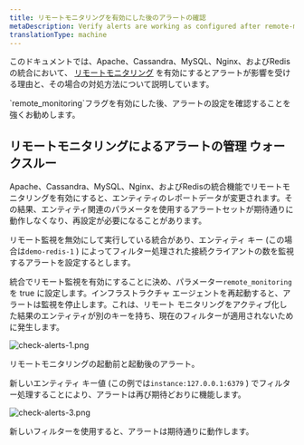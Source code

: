 ```yaml
---
title: リモートモニタリングを有効にした後のアラートの確認
metaDescription: Verify alerts are working as configured after remote-monitoring is activated
translationType: machine
---
```




このドキュメントでは、Apache、Cassandra、MySQL、Nginx、およびRedisの統合において、 [リモートモニタリング](/docs/remote-monitoring-host-legacy-integrations) を有効にするとアラートが影響を受ける理由と、その場合の対処方法について説明しています。

<Callout variant="important">
  `remote_monitoring`フラグを有効にした後、アラートの設定を確認することを強くお勧めします。
</Callout>

## リモートモニタリングによるアラートの管理 ウォークスルー

Apache、Cassandra、MySQL、Nginx、およびRedisの統合機能でリモートモニタリングを有効にすると、エンティティのレポートデータが変更されます。その結果、エンティティ関連のパラメータを使用するアラートセットが期待通りに動作しなくなり、再設定が必要になることがあります。

リモート監視を無効にして実行している統合があり、エンティティ キー (この場合は`demo-redis-1` ) によってフィルター処理された接続クライアントの数を監視するアラートを設定するとします。

統合でリモート監視を有効にすることに決め、パラメーター`remote_monitoring`を true に設定します。インフラストラクチャ エージェントを再起動すると、アラートは監視を停止します。これは、リモート モニタリングをアクティブ化した結果のエンティティが別のキーを持ち、現在のフィルターが適用されないために発生します。

<img
  title="check alerts work after remote monitoring 1"
  alt="check-alerts-1.png"
  src={infrastructureCheckAlertsRemoteMonitoring}
/>

<figcaption>
  リモートモニタリングの起動前と起動後のアラート。
</figcaption>

新しいエンティティ キー値 (この例では`instance:127.0.0.1:6379` ) でフィルター処理することにより、アラートは再び期待どおりに機能します。

<img
  title="check alerts work after remote monitoring 3"
  alt="check-alerts-3.png"
  src={infrastructureCheckAlertsKeyFilter}
/>

<figcaption>
  新しいフィルターを使用すると、アラートは期待通りに動作します。
</figcaption>